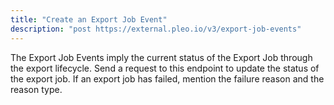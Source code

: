 ```yaml
---
title: "Create an Export Job Event"
description: "post https://external.pleo.io/v3/export-job-events"
---
```


The Export Job Events imply the current status of the Export Job through the export lifecycle. Send a request to this endpoint to update the status of the export job. If an export job has failed, mention the failure reason and the reason type.
